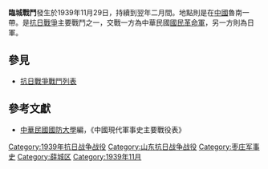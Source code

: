 
'''臨城戰鬥'''發生於1939年11月29日，持續到翌年二月間。地點則是在[[中國|中國]]魯南一帶。是[[抗日戰爭|抗日戰爭]]主要戰鬥之一，交戰一方為中華民國[[國民革命軍|國民革命軍]]，另一方則為日軍。{{cn}}

==參見==
*[[抗日戰爭戰鬥列表|抗日戰爭戰鬥列表]]
==參考文獻==
*[[中華民國|中華民國]][[國防大學_(臺灣)|國防大學]]編，《中國現代軍事史主要戰役表》

[[Category:1939年抗日战争战役|Category:1939年抗日战争战役]]
[[Category:山东抗日战争战役|Category:山东抗日战争战役]]
[[Category:枣庄军事史|Category:枣庄军事史]]
[[Category:薛城区|Category:薛城区]]
[[Category:1939年11月|Category:1939年11月]]